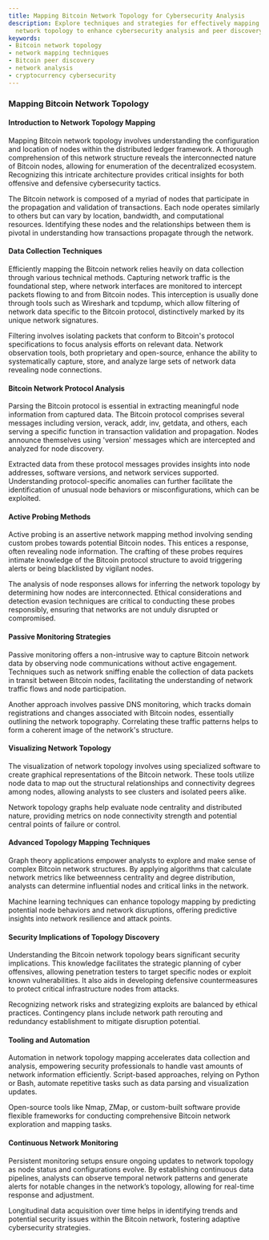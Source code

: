 ```yaml
---
title: Mapping Bitcoin Network Topology for Cybersecurity Analysis
description: Explore techniques and strategies for effectively mapping the Bitcoin
  network topology to enhance cybersecurity analysis and peer discovery.
keywords:
- Bitcoin network topology
- network mapping techniques
- Bitcoin peer discovery
- network analysis
- cryptocurrency cybersecurity
---
```


### Mapping Bitcoin Network Topology

#### Introduction to Network Topology Mapping

Mapping Bitcoin network topology involves understanding the configuration and location of nodes within the distributed ledger framework. A thorough comprehension of this network structure reveals the interconnected nature of Bitcoin nodes, allowing for enumeration of the decentralized ecosystem. Recognizing this intricate architecture provides critical insights for both offensive and defensive cybersecurity tactics.

The Bitcoin network is composed of a myriad of nodes that participate in the propagation and validation of transactions. Each node operates similarly to others but can vary by location, bandwidth, and computational resources. Identifying these nodes and the relationships between them is pivotal in understanding how transactions propagate through the network.

#### Data Collection Techniques

Efficiently mapping the Bitcoin network relies heavily on data collection through various technical methods. Capturing network traffic is the foundational step, where network interfaces are monitored to intercept packets flowing to and from Bitcoin nodes. This interception is usually done through tools such as Wireshark and tcpdump, which allow filtering of network data specific to the Bitcoin protocol, distinctively marked by its unique network signatures. 

Filtering involves isolating packets that conform to Bitcoin's protocol specifications to focus analysis efforts on relevant data. Network observation tools, both proprietary and open-source, enhance the ability to systematically capture, store, and analyze large sets of network data revealing node connections.

#### Bitcoin Network Protocol Analysis

Parsing the Bitcoin protocol is essential in extracting meaningful node information from captured data. The Bitcoin protocol comprises several messages including version, verack, addr, inv, getdata, and others, each serving a specific function in transaction validation and propagation. Nodes announce themselves using 'version' messages which are intercepted and analyzed for node discovery.

Extracted data from these protocol messages provides insights into node addresses, software versions, and network services supported. Understanding protocol-specific anomalies can further facilitate the identification of unusual node behaviors or misconfigurations, which can be exploited.

#### Active Probing Methods

Active probing is an assertive network mapping method involving sending custom probes towards potential Bitcoin nodes. This entices a response, often revealing node information. The crafting of these probes requires intimate knowledge of the Bitcoin protocol structure to avoid triggering alerts or being blacklisted by vigilant nodes.

The analysis of node responses allows for inferring the network topology by determining how nodes are interconnected. Ethical considerations and detection evasion techniques are critical to conducting these probes responsibly, ensuring that networks are not unduly disrupted or compromised.

#### Passive Monitoring Strategies

Passive monitoring offers a non-intrusive way to capture Bitcoin network data by observing node communications without active engagement. Techniques such as network sniffing enable the collection of data packets in transit between Bitcoin nodes, facilitating the understanding of network traffic flows and node participation.

Another approach involves passive DNS monitoring, which tracks domain registrations and changes associated with Bitcoin nodes, essentially outlining the network topography. Correlating these traffic patterns helps to form a coherent image of the network's structure.

#### Visualizing Network Topology

The visualization of network topology involves using specialized software to create graphical representations of the Bitcoin network. These tools utilize node data to map out the structural relationships and connectivity degrees among nodes, allowing analysts to see clusters and isolated peers alike.

Network topology graphs help evaluate node centrality and distributed nature, providing metrics on node connectivity strength and potential central points of failure or control.

#### Advanced Topology Mapping Techniques

Graph theory applications empower analysts to explore and make sense of complex Bitcoin network structures. By applying algorithms that calculate network metrics like betweenness centrality and degree distribution, analysts can determine influential nodes and critical links in the network. 

Machine learning techniques can enhance topology mapping by predicting potential node behaviors and network disruptions, offering predictive insights into network resilience and attack points.

#### Security Implications of Topology Discovery

Understanding the Bitcoin network topology bears significant security implications. This knowledge facilitates the strategic planning of cyber offensives, allowing penetration testers to target specific nodes or exploit known vulnerabilities. It also aids in developing defensive countermeasures to protect critical infrastructure nodes from attacks.

Recognizing network risks and strategizing exploits are balanced by ethical practices. Contingency plans include network path rerouting and redundancy establishment to mitigate disruption potential.

#### Tooling and Automation

Automation in network topology mapping accelerates data collection and analysis, empowering security professionals to handle vast amounts of network information efficiently. Script-based approaches, relying on Python or Bash, automate repetitive tasks such as data parsing and visualization updates.

Open-source tools like Nmap, ZMap, or custom-built software provide flexible frameworks for conducting comprehensive Bitcoin network exploration and mapping tasks.

#### Continuous Network Monitoring

Persistent monitoring setups ensure ongoing updates to network topology as node status and configurations evolve. By establishing continuous data pipelines, analysts can observe temporal network patterns and generate alerts for notable changes in the network’s topology, allowing for real-time response and adjustment.

Longitudinal data acquisition over time helps in identifying trends and potential security issues within the Bitcoin network, fostering adaptive cybersecurity strategies.